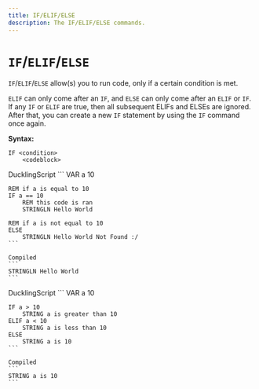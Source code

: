 ```yaml
---
title: IF/ELIF/ELSE
description: The IF/ELIF/ELSE commands.
---
```



# `IF`/`ELIF`/`ELSE`
`IF`/`ELIF`/`ELSE` allow(s) you to run code, only if a certain condition is met.

`ELIF` can only come after an `IF`, and `ELSE` can only come after an `ELIF` or `IF`. If any `IF` or `ELIF` are true, then all subsequent ELIFs and ELSEs are ignored. After that, you can create a new `IF` statement by using the `IF` command once again.

**Syntax:**
```
IF <condition>
    <codeblock>
```

<Tabs>
 <TabItem value="single_condition_example" label="Single Conditional" default>
    DucklingScript
    ```
    VAR a 10

    REM if a is equal to 10
    IF a == 10
        REM this code is ran
        STRINGLN Hello World

    REM if a is not equal to 10
    ELSE 
        STRINGLN Hello World Not Found :/
    ```

    Compiled
    ```
    STRINGLN Hello World
    ```
 </TabItem>

 <TabItem value="multiple_condition_example" label="Multiple Conditionals">
    DucklingScript
    ```
    VAR a 10

    IF a > 10
        STRING a is greater than 10
    ELIF a < 10
        STRING a is less than 10
    ELSE
        STRING a is 10
    ```
    
    Compiled
    ```
    STRING a is 10
    ```
 </TabItem>
</Tabs>